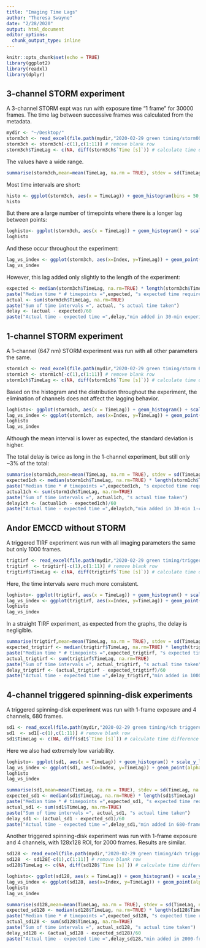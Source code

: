 ```yaml
---
title: "Imaging Time Lags"
author: "Theresa Swayne"
date: "2/28/2020"
output: html_document
editor_options: 
  chunk_output_type: inline
---
```


```r
knitr::opts_chunk$set(echo = TRUE)
library(ggplot2)
library(readxl)
library(dplyr)
```

## 3-channel STORM experiment

A 3-channel STORM expt was run with exposure time "1 frame" for 30000 frames.
The time lag between successive frames was calculated from the metadata.

```r
mydir <- "~/Desktop/" 
storm3ch <- read_excel(file.path(mydir,"2020-02-29 green timing/storm001.xlsx"))
storm3ch <- storm3ch[-c(1),c(1:11)] # remove blank row
storm3ch$TimeLag <- c(NA, diff(storm3ch$`Time [s]`)) # calculate time difference from one row to the next
```

The values have a wide range.

```r
summarise(storm3ch,mean=mean(TimeLag, na.rm = TRUE), stdev = sd(TimeLag, na.rm=TRUE), median = median(TimeLag, na.rm = TRUE), min=min(TimeLag,na.rm = TRUE), max=max(TimeLag,na.rm = TRUE))
```

Most time intervals are short:

```r
histo <- ggplot(storm3ch, aes(x = TimeLag)) + geom_histogram(bins = 50, na.rm=TRUE) + ggtitle("3-channel STORM time intervals")
histo
```

But there are a large number of timepoints where there is a longer lag between points:

```r
loghisto<- ggplot(storm3ch, aes(x = TimeLag)) + geom_histogram() + scale_y_log10() + ggtitle("3-channel STORM time intervals, log scale")
loghisto
```

And these occur throughout the experiment:
```r
lag_vs_index <- ggplot(storm3ch, aes(x=Index, y=TimeLag)) + geom_point(alpha=0.3, color = "blue") + ggtitle("3-channel STORM lag vs. timepoint")
lag_vs_index
```

However, this lag added only slightly to the length of the experiment:
```r
expected <- median(storm3ch$TimeLag, na.rm=TRUE) * length(storm3ch$TimeLag)
paste("Median time * # timepoints =",expected, "s expected time required")
actual <- sum(storm3ch$TimeLag, na.rm=TRUE)
paste("Sum of time intervals =", actual, "s actual time taken")
delay <- (actual - expected)/60
paste("Actual time - expected time =",delay,"min added in 30-min experiment")
```

## 1-channel STORM experiment

A 1-channel (647 nm) STORM experiment was run with all other  parameters the same.
```r
storm1ch <- read_excel(file.path(mydir,"2020-02-29 green timing/storm 647 only.xlsx"))
storm1ch <- storm1ch[-c(1),c(1:11)] # remove blank row
storm1ch$TimeLag <- c(NA, diff(storm1ch$`Time [s]`)) # calculate time difference from one row to the next
```

Based on the histogram and the distribution throughout the experiment, the elimination of channels does not affect the lagging behavior.
```r
loghisto<- ggplot(storm1ch, aes(x = TimeLag)) + geom_histogram() + scale_y_log10() + ggtitle("1-channel STORM time intervals, log scale")
lag_vs_index <- ggplot(storm1ch, aes(x=Index, y=TimeLag)) + geom_point(alpha=0.3, color = "blue") + ggtitle("1-channel STORM lag vs. timepoint")
loghisto
lag_vs_index
```

Although the mean interval is lower as expected, the standard deviation is higher.

The total delay is twice as long in the 1-channel experiment, but still only ~3% of the total:

```r
summarise(storm1ch,mean=mean(TimeLag, na.rm = TRUE), stdev = sd(TimeLag, na.rm=TRUE), median = median(TimeLag, na.rm = TRUE), min=min(TimeLag,na.rm = TRUE), max=max(TimeLag,na.rm = TRUE))
expected1ch <- median(storm1ch$TimeLag, na.rm=TRUE) * length(storm1ch$TimeLag)
paste("Median time * # timepoints =",expected1ch, "s expected time required")
actual1ch <- sum(storm1ch$TimeLag, na.rm=TRUE)
paste("Sum of time intervals =", actual1ch, "s actual time taken")
delay1ch <- (actual1ch - expected1ch)/60
paste("Actual time - expected time =",delay1ch,"min added in 30-min 1-channel experiment")
```


## Andor EMCCD without STORM

A triggered TIRF experiment was run with all imaging parameters the same but only 1000 frames.

```r
trigtirf <- read_excel(file.path(mydir,"2020-02-29 green timing/triggered tirf.xlsx"))
trigtirf  <- trigtirf[-c(1),c(1:11)] # remove blank row
trigtirf$TimeLag <- c(NA, diff(trigtirf$`Time [s]`)) # calculate time difference from one row to the next
```

Here, the time intervals were much more consistent.

```r
loghisto<- ggplot(trigtirf, aes(x = TimeLag)) + geom_histogram() + scale_y_log10() + ggtitle("Triggered TIRF time intervals, log scale")
lag_vs_index <- ggplot(trigtirf, aes(x=Index, y=TimeLag)) + geom_point(alpha=0.3, color = "blue") + ggtitle("Triggered TIRF lag vs. timepoint")
loghisto
lag_vs_index
```

In a straight TIRF experiment, as expected from the graphs, the delay is negligible.


```r
summarise(trigtirf,mean=mean(TimeLag, na.rm = TRUE), stdev = sd(TimeLag, na.rm=TRUE), median = median(TimeLag, na.rm = TRUE), min=min(TimeLag,na.rm = TRUE), max=max(TimeLag,na.rm = TRUE))
expected_trigtirf <- median(trigtirf$TimeLag, na.rm=TRUE) * length(trigtirf$TimeLag)
paste("Median time * # timepoints =",expected_trigtirf, "s expected time required")
actual_trigtirf <- sum(trigtirf$TimeLag, na.rm=TRUE)
paste("Sum of time intervals =", actual_trigtirf, "s actual time taken")
delay_trigtirf <- (actual_trigtirf - expected_trigtirf)/60
paste("Actual time - expected time =",delay_trigtirf,"min added in 1000-frame experiment")
```


## 4-channel triggered spinning-disk experiments


A triggered spinning-disk experiment was run with 1-frame exposure and 4 channels, 680 frames.

```r
sd1 <- read_excel(file.path(mydir,"2020-02-29 green timing/4ch triggered 001.xlsx"))
sd1  <- sd1[-c(1),c(1:11)] # remove blank row
sd1$TimeLag <- c(NA, diff(sd1$`Time [s]`)) # calculate time difference from one row to the next
```

Here we also had extremely low variability.

```r
loghisto<- ggplot(sd1, aes(x = TimeLag)) + geom_histogram() + scale_y_log10() + ggtitle("Triggered SD time intervals, log scale")
lag_vs_index <- ggplot(sd1, aes(x=Index, y=TimeLag)) + geom_point(alpha=0.3, color = "blue") + ggtitle("Triggered SD lag vs. timepoint")
loghisto
lag_vs_index
```


```r
summarise(sd1,mean=mean(TimeLag, na.rm = TRUE), stdev = sd(TimeLag, na.rm=TRUE), median = median(TimeLag, na.rm = TRUE), min=min(TimeLag,na.rm = TRUE), max=max(TimeLag,na.rm = TRUE))
expected_sd1 <- median(sd1$TimeLag, na.rm=TRUE) * length(sd1$TimeLag)
paste("Median time * # timepoints =",expected_sd1, "s expected time required")
actual_sd1 <- sum(sd1$TimeLag, na.rm=TRUE)
paste("Sum of time intervals =", actual_sd1, "s actual time taken")
delay_sd1 <- (actual_sd1 - expected_sd1)/60
paste("Actual time - expected time =",delay_sd1,"min added in 680-frame experiment")
```


Another triggered spinning-disk experiment was run with 1-frame exposure and 4 channels, with 128x128 ROI, for 2000 frames. Results are similar.

```r
sd128 <- read_excel(file.path(mydir,"2020-02-29 green timing/4ch triggered 128.xlsx"))
sd128  <- sd128[-c(1),c(1:11)] # remove blank row
sd128$TimeLag <- c(NA, diff(sd128$`Time [s]`)) # calculate time difference from one row to the next
```

```r
loghisto<- ggplot(sd128, aes(x = TimeLag)) + geom_histogram() + scale_y_log10() + ggtitle("Triggered SD 128x128 time intervals, log scale")
lag_vs_index <- ggplot(sd128, aes(x=Index, y=TimeLag)) + geom_point(alpha=0.3, color = "blue") + ggtitle("Triggered SD 128 x 128 lag vs. timepoint")
loghisto
lag_vs_index
```

```r
summarise(sd128,mean=mean(TimeLag, na.rm = TRUE), stdev = sd(TimeLag, na.rm=TRUE), median = median(TimeLag, na.rm = TRUE), min=min(TimeLag,na.rm = TRUE), max=max(TimeLag,na.rm = TRUE))
expected_sd128 <- median(sd128$TimeLag, na.rm=TRUE) * length(sd128$TimeLag)
paste("Median time * # timepoints =",expected_sd128, "s expected time required")
actual_sd128 <- sum(sd128$TimeLag, na.rm=TRUE)
paste("Sum of time intervals =", actual_sd128, "s actual time taken")
delay_sd128 <- (actual_sd128 - expected_sd128)/60
paste("Actual time - expected time =",delay_sd128,"min added in 2000-frame experiment")
```
